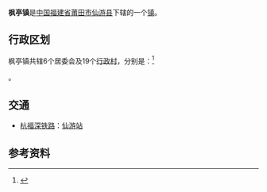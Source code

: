 {{中国乡级行政区|35/03/22/100/000}}

'''枫亭镇'''是[[中华人民共和国|中国]][[福建省|福建省]][[莆田市|莆田市]][[仙游县|仙游县]]下辖的一个[[镇|镇]]。

== 行政区划 ==
枫亭镇共辖6个居委会及19个[[行政村|行政村]]，分别是：<ref>{{PRC admin/ref sgc|35/03/22/100/000}}</ref>

{{PRC admin/children|35/03/22/100/000}}。

== 交通 ==
* {{rint|cn|crh}}[[杭福深铁路|杭福深铁路]]：[[仙游站|仙游站]]

==参考资料==
{{reflist}}

{{PRC admin/navcat|35/03/22/100/000}}